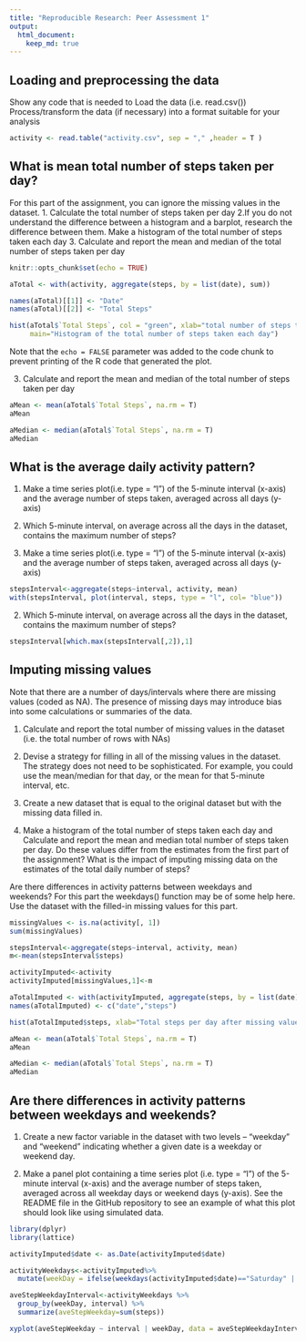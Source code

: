 ```yaml
---
title: "Reproducible Research: Peer Assessment 1"
output: 
  html_document:
    keep_md: true
---
```



## Loading and preprocessing the data
Show any code that is needed to
Load the data (i.e. read.csv())
Process/transform the data (if necessary) into a format suitable for your analysis
```r
activity <- read.table("activity.csv", sep = "," ,header = T )
```

## What is mean total number of steps taken per day?
For this part of the assignment, you can ignore the missing values in the dataset.
1. Calculate the total number of steps taken per day
2.If you do not understand the difference between a histogram and a barplot, research the difference between them. 
Make a histogram of the total number of steps taken each day
3. Calculate and report the mean and median of the total number of steps taken per day

```r
knitr::opts_chunk$set(echo = TRUE)

aTotal <- with(activity, aggregate(steps, by = list(date), sum))

names(aTotal)[[1]] <- "Date"
names(aTotal)[[2]] <- "Total Steps"

```


```r
hist(aTotal$`Total Steps`, col = "green", xlab="total number of steps taken each day", ylab="Frequency of Total Steps", 
     main="Histogram of the total number of steps taken each day")
```

Note that the `echo = FALSE` parameter was added to the code chunk to prevent printing of the R code that generated the plot.

3. Calculate and report the mean and median of the total number of steps taken per day

```r
aMean <- mean(aTotal$`Total Steps`, na.rm = T)
aMean

aMedian <- median(aTotal$`Total Steps`, na.rm = T)
aMedian 

```

## What is the average daily activity pattern?
1. Make a time series plot(i.e. type = "l") of the 5-minute interval (x-axis) and the average number of steps taken, 
averaged across all days (y-axis)

2. Which 5-minute interval, on average across all the days in the dataset, contains the maximum number of steps?
1. Make a time series plot(i.e. type = "l") of the 5-minute interval (x-axis) and the average number of steps taken, averaged across all days (y-axis)



```r
stepsInterval<-aggregate(steps~interval, activity, mean)
with(stepsInterval, plot(interval, steps, type = "l", col= "blue"))

```

2. Which 5-minute interval, on average across all the days in the dataset, contains the maximum number of steps?

```r
stepsInterval[which.max(stepsInterval[,2]),1]
```


## Imputing missing values
Note that there are a number of days/intervals where there are missing values (coded as \color{red}{\verb|NA|}NA). The presence of missing days may introduce bias into some calculations or summaries of the data.

1. Calculate and report the total number of missing values in the dataset (i.e. the total number of rows with NAs)

2. Devise a strategy for filling in all of the missing values in the dataset. The strategy does not need to be sophisticated. For example, 
you could use the mean/median for that day, or the mean for that 5-minute interval, etc.

3. Create a new dataset that is equal to the original dataset but with the missing data filled in.

4. Make a histogram of the total number of steps taken each day and 
Calculate and report the mean and median total number of steps taken per day. 
Do these values differ from the estimates from the first part of the assignment?
What is the impact of imputing missing data on the estimates of the total daily number of steps?


Are there differences in activity patterns between weekdays and weekends?
For this part the weekdays() function may be of some help here. Use the dataset with the filled-in missing values for this part.

```r
missingValues <- is.na(activity[, 1])
sum(missingValues)

stepsInterval<-aggregate(steps~interval, activity, mean)
m<-mean(stepsInterval$steps)

```

```r

activityImputed<-activity
activityImputed[missingValues,1]<-m

aTotalImputed <- with(activityImputed, aggregate(steps, by = list(date), sum))
names(aTotalImputed) <- c("date","steps")

hist(aTotalImputed$steps, xlab="Total steps per day after missing values are imputed" , col="green")
```


```r
aMean <- mean(aTotal$`Total Steps`, na.rm = T)
aMean

aMedian <- median(aTotal$`Total Steps`, na.rm = T)
aMedian 

```


## Are there differences in activity patterns between weekdays and weekends?
1.  Create a new factor variable in the dataset with two levels – “weekday” and “weekend” indicating whether a given date is a weekday or weekend day.

2.  Make a panel plot containing a time series plot (i.e. type = "l") of the 5-minute interval (x-axis) and the average number of steps taken, 
averaged across all weekday days or weekend days (y-axis). See the README file in the GitHub repository to see an example of what this plot 
should look like using simulated data.



```r
library(dplyr)
library(lattice)

activityImputed$date <- as.Date(activityImputed$date)

activityWeekdays<-activityImputed%>%
  mutate(weekDay = ifelse(weekdays(activityImputed$date)=="Saturday" | weekdays(activityImputed$date)=="Sunday", "Weekend", "Weekday"))

aveStepWeekdayInterval<-activityWeekdays %>%
  group_by(weekDay, interval) %>%
  summarize(aveStepWeekday=sum(steps))

xyplot(aveStepWeekday ~ interval | weekDay, data = aveStepWeekdayInterval,layout = c(2, 1),  type ="l")
```
  